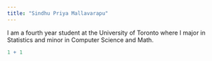```yaml
---
title: "Sindhu Priya Mallavarapu"
---
```


I am a fourth year student at the University of Toronto where I major in Statistics and minor in Computer Science and Math.

```r
1 + 1
```
